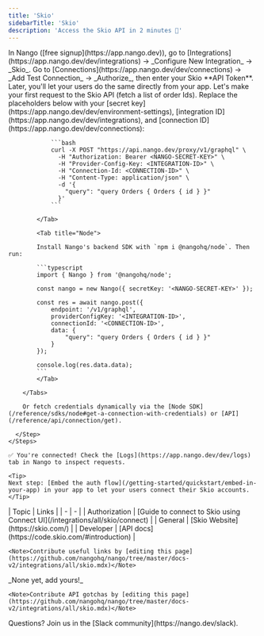 ```yaml
---
title: 'Skio'
sidebarTitle: 'Skio'
description: 'Access the Skio API in 2 minutes 💨'
---
```


<Tabs>
  <Tab title="🚀 Quickstart">
    <Steps>
      <Step title="Create an integration">
        In Nango ([free signup](https://app.nango.dev)), go to [Integrations](https://app.nango.dev/dev/integrations) -> _Configure New Integration_ -> _Skio_.
      </Step>
      <Step title="Authorize Skio">
        Go to [Connections](https://app.nango.dev/dev/connections) -> _Add Test Connection_ -> _Authorize_, then enter your Skio **API Token**. Later, you'll let your users do the same directly from your app.
      </Step>
      <Step title="Call the Skio API">
        Let's make your first request to the Skio API (fetch a list of order Ids). Replace the placeholders below with your [secret key](https://app.nango.dev/dev/environment-settings), [integration ID](https://app.nango.dev/dev/integrations), and [connection ID](https://app.nango.dev/dev/connections):
        <Tabs>
            <Tab title="cURL">

                ```bash
                curl -X POST "https://api.nango.dev/proxy/v1/graphql" \
                  -H "Authorization: Bearer <NANGO-SECRET-KEY>" \
                  -H "Provider-Config-Key: <INTEGRATION-ID>" \
                  -H "Connection-Id: <CONNECTION-ID>" \
                  -H "Content-Type: application/json" \
                  -d '{
                    "query": "query Orders { Orders { id } }"
                  }'
                ```

            </Tab>

            <Tab title="Node">

            Install Nango's backend SDK with `npm i @nangohq/node`. Then run:

            ```typescript
            import { Nango } from '@nangohq/node';

            const nango = new Nango({ secretKey: '<NANGO-SECRET-KEY>' });

            const res = await nango.post({
                endpoint: '/v1/graphql',
                providerConfigKey: '<INTEGRATION-ID>',
                connectionId: '<CONNECTION-ID>',
                data: {
                    "query": "query Orders { Orders { id } }"
                }
            });

            console.log(res.data.data);
            ```
            </Tab>

        </Tabs>

        Or fetch credentials dynamically via the [Node SDK](/reference/sdks/node#get-a-connection-with-credentials) or [API](/reference/api/connection/get).

      </Step>
    </Steps>

    ✅ You're connected! Check the [Logs](https://app.nango.dev/dev/logs) tab in Nango to inspect requests.

    <Tip>
    Next step: [Embed the auth flow](/getting-started/quickstart/embed-in-your-app) in your app to let your users connect their Skio accounts.
    </Tip>
  </Tab>
  <Tab title="🔗 Useful links">
    | Topic | Links |
    | - | - |
    | Authorization | [Guide to connect to Skio using Connect UI](/integrations/all/skio/connect) |
    | General | [Skio Website](https://skio.com/) |
    | Developer | [API docs](https://code.skio.com/#introduction) |

    <Note>Contribute useful links by [editing this page](https://github.com/nangohq/nango/tree/master/docs-v2/integrations/all/skio.mdx)</Note>
  </Tab>
  <Tab title="🚨 API gotchas">
    _None yet, add yours!_

    <Note>Contribute API gotchas by [editing this page](https://github.com/nangohq/nango/tree/master/docs-v2/integrations/all/skio.mdx)</Note>
  </Tab>
</Tabs>

<Info>
    Questions? Join us in the [Slack community](https://nango.dev/slack).
</Info>
